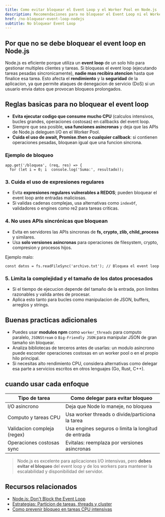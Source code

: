 ```yaml
---
title: Como evitar bloquear el Event Loop y el Worker Pool en Node.js
description: Recomendaciones para no bloquear el Event Loop ni el Worker Pool en Node.js manteniendo alto rendimiento y evitando ataques de denegacion de servicio
href: /no-bloquear-event-loop-nodejs
subtitle: No bloquear Event Loop
---
```


## Por que no se debe bloquear el event loop en Node.js

Node.js es eficiente porque utiliza un **event loop** de un solo hilo para gestionar multiples clientes y tareas. Si bloqueas el event loop (ejecutando tareas pesadas sincronicamente), **nadie mas recibira atencion** hasta que finalice esa tarea. Esto afecta el **rendimiento** y la **seguridad** de la aplicacion, ya que permite ataques de denegacion de servicio (DoS) si un usuario envia datos que provocan bloqueos prolongados.

## Reglas basicas para no bloquear el event loop

- **Evita ejecutar codigo que consume mucho CPU** (calculos intensivos, bucles grandes, operaciones costosas) en callbacks del event loop.
- Siempre que sea posible, **usa funciones asincronas** y deja que las APIs de Node.js deleguen I/O en el Worker Pool.
- **Cuida el uso de await, Promise.then o cualquier callback**: si contienen operaciones pesadas, bloquean igual que una funcion sincrona.

### Ejemplo de bloqueo

```go:js
app.get('/bloquea', (req, res) => {
  for (let i = 0; i  console.log('Suma:', resultado));
```

### 3. Cuida el uso de expresiones regulares

- Evita **expresiones regulares vulnerables a REDOS**; pueden bloquear el event loop ante entradas maliciosas.
- Si validas cadenas complejas, usa alternativas como `indexOf`, validadores o engines como re2 para tareas criticas.

### 4. No uses APIs sincrónicas que bloquean

- Evita en servidores las APIs sincronas de **fs, crypto, zlib, child_process** y similares.
- Usa **solo versiones asincronas** para operaciones de filesystem, crypto, compresion y procesos hijos.

Ejemplo malo:

```go:js
const datos = fs.readFileSync('archivo.txt'); // Bloquea el event loop
```

### 5. Limita la complejidad y el tamaño de los datos procesados

- Si el tiempo de ejecucion depende del tamaño de la entrada, pon limites razonables y valida antes de procesar.
- Aplica esto tanto para bucles como manipulacion de JSON, buffers, arreglos y strings.

## Buenas practicas adicionales

- Puedes usar **modulos npm** como `worker_threads` para computo paralelo, `JSONStream` o `Big-Friendly JSON` para manipular JSON de gran tamaño sin bloquear.
- Analiza bibliotecas de terceros antes de usarlas: un modulo asincrono puede esconder operaciones costosas en un worker pool o en el propio hilo principal.
- Si necesitas alto rendimiento CPU, considera alternativas como delegar esa parte a servicios escritos en otros lenguajes (Go, Rust, C++).

## cuando usar cada enfoque

| Tipo de tarea               | Como delegar para evitar bloqueo                    |
| --------------------------- | --------------------------------------------------- |
| I/O asincrono               | Deja que Node lo maneje, no bloquea                 |
| Computo y tareas CPU        | Usa worker threads o divide/particiona la tarea     |
| Validacion compleja (regex) | Usa engines seguros o limita la longitud de entrada |
| Operaciones costosas sync   | Evitalas: reemplaza por versiones asincronas        |

> Node.js es excelente para aplicaciones I/O intensivas, pero **debes evitar el bloqueo** del event loop y de los workers para mantener la escalabilidad y disponibilidad del servidor.

## Recursos relacionados

- [Node.js: Don't Block the Event Loop](https://nodejs.org/en/learn/asynchronous-work/dont-block-the-event-loop)
- [Estrategias: Particion de tareas, threads y cluster](https://betterprogramming.pub/three-strategies-to-address-node-jss-event-loop-blocking-9dedd0a233ac)
- [Como prevenir bloqueo en tareas CPU intensivas](https://2coffee.dev/en/articles/two-techniques-to-prevent-blocking-the-event-loop-when-handling-cpu-intensive-tasks)
